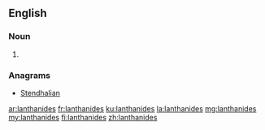 ==English==

===Noun===
{{head|en|plural}}

# {{plural of|lanthanide|lang=en}}

===Anagrams===
* [[Stendhalian#English|Stendhalian]]

[[ar:lanthanides]]
[[fr:lanthanides]]
[[ku:lanthanides]]
[[la:lanthanides]]
[[mg:lanthanides]]
[[my:lanthanides]]
[[fi:lanthanides]]
[[zh:lanthanides]]